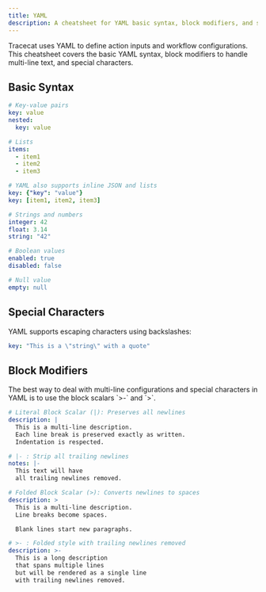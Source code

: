 ```yaml
---
title: YAML
description: A cheatsheet for YAML basic syntax, block modifiers, and special characters.
---
```


Tracecat uses YAML to define action inputs and workflow configurations.
This cheatsheet covers the basic YAML syntax, block modifiers to handle multi-line text, and special characters.

## Basic Syntax

```yaml
# Key-value pairs
key: value
nested:
  key: value

# Lists
items:
  - item1
  - item2
  - item3

# YAML also supports inline JSON and lists
key: {"key": "value"}
key: [item1, item2, item3]

# Strings and numbers
integer: 42
float: 3.14
string: "42"

# Boolean values
enabled: true
disabled: false

# Null value
empty: null
```

## Special Characters

YAML supports escaping characters using backslashes:

```yaml
key: "This is a \"string\" with a quote"
```

## Block Modifiers

<Tip>
  The best way to deal with multi-line configurations and
  special characters in YAML is to use the block scalars `>-` and `>`.
</Tip>

```yaml
# Literal Block Scalar (|): Preserves all newlines
description: |
  This is a multi-line description.
  Each line break is preserved exactly as written.
  Indentation is respected.

# |- : Strip all trailing newlines
notes: |-
  This text will have
  all trailing newlines removed.

# Folded Block Scalar (>): Converts newlines to spaces
description: >
  This is a multi-line description.
  Line breaks become spaces.

  Blank lines start new paragraphs.

# >- : Folded style with trailing newlines removed
description: >-
  This is a long description
  that spans multiple lines
  but will be rendered as a single line
  with trailing newlines removed.
```
